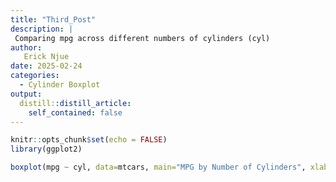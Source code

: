 ```yaml
---
title: "Third_Post"
description: |
 Comparing mpg across different numbers of cylinders (cyl)
author:
   Erick Njue
date: 2025-02-24
categories:
  - Cylinder Boxplot
output:
  distill::distill_article:
    self_contained: false
---
```



```r
knitr::opts_chunk$set(echo = FALSE)
library(ggplot2)
```

```r
boxplot(mpg ~ cyl, data=mtcars, main="MPG by Number of Cylinders", xlab="Cylinders", ylab="Miles per Gallon", col=c("red", "green", "blue")) 
```




